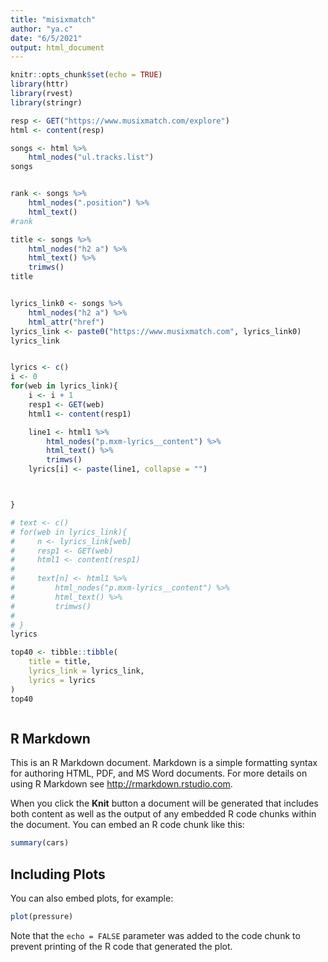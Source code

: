 ```yaml
---
title: "misixmatch"
author: "ya.c"
date: "6/5/2021"
output: html_document
---
```


```r
knitr::opts_chunk$set(echo = TRUE)
library(httr)
library(rvest)
library(stringr)

resp <- GET("https://www.musixmatch.com/explore")
html <- content(resp)

songs <- html %>%
    html_nodes("ul.tracks.list")
songs


rank <- songs %>%
    html_nodes(".position") %>%
    html_text()
#rank

title <- songs %>%
    html_nodes("h2 a") %>%
    html_text() %>%
    trimws()
title


lyrics_link0 <- songs %>%
    html_nodes("h2 a") %>%
    html_attr("href")
lyrics_link <- paste0("https://www.musixmatch.com", lyrics_link0)
lyrics_link


lyrics <- c()
i <- 0
for(web in lyrics_link){
    i <- i + 1
    resp1 <- GET(web)
    html1 <- content(resp1)

    line1 <- html1 %>%
        html_nodes("p.mxm-lyrics__content") %>%
        html_text() %>%
        trimws()
    lyrics[i] <- paste(line1, collapse = "")



}

# text <- c()
# for(web in lyrics_link){
#     n <- lyrics_link[web]
#     resp1 <- GET(web)
#     html1 <- content(resp1)
# 
#     text[n] <- html1 %>%
#         html_nodes("p.mxm-lyrics__content") %>%
#         html_text() %>%
#         trimws()
# 
# }
lyrics

top40 <- tibble::tibble(
    title = title,
    lyrics_link = lyrics_link,
    lyrics = lyrics
)
top40



```

## R Markdown

This is an R Markdown document. Markdown is a simple formatting syntax for authoring HTML, PDF, and MS Word documents. For more details on using R Markdown see <http://rmarkdown.rstudio.com>.

When you click the **Knit** button a document will be generated that includes both content as well as the output of any embedded R code chunks within the document. You can embed an R code chunk like this:

```r
summary(cars)
```

## Including Plots

You can also embed plots, for example:

```r
plot(pressure)
```

Note that the `echo = FALSE` parameter was added to the code chunk to prevent printing of the R code that generated the plot.
